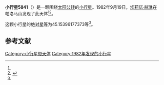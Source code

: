 {{Infobox planet
| bgcolour = #FFFFC0
| name = 5841 Stone
| symbol = 
| image = 
| caption = 
| discovery = yes
| discovery_ref = 
| discoverer = [[埃莉諾·赫琳|埃莉諾·赫琳]]
| discovery_site = [[帕洛马山|帕洛马山]] 
| discovered = 1982年9月19日
| designations = yes
| mp_name = 
| named_after = 
| alt_names = 1982 ST/ 1990 SX1
| mp_category = [[主带内小行星|主带内小行星]]
| orbit_ref = <ref name="a">[http://ssd.jpl.nasa.gov/sbdb.cgi?sstr=5841 5841 Stone] {{Wayback|url=http://ssd.jpl.nasa.gov/sbdb.cgi?sstr=5841 |date=20210724192328 }}，小行星數據庫瀏覽器（JPL Small-Body Database Browser）－[[美国国家航空航天局|美国国家航空航天局]]喷气推进实验室</ref>
| epoch = 2456400.5 (2013年4月18日更新)
| aphelion = {{convert|2.126976848216508|AU|km|3|abbr=on|lk=out}}
| perihelion = {{convert|1.724264356051695|AU|km|3|abbr=on}}
| semimajor = {{convert|1.925620602134102|AU|km|3|abbr=on}}
| eccentricity = 0.104566936
| period = 976.010551 [[日|日]]<br />2.67[[儒略年|儒略年]]
| avg_speed = 
| inclination = 20.09536429981836
| asc_node = 343.5703357950128
| mean_anomaly = 
| arg_peri = 45.15396177373
| satellites = 
| physical_characteristics = yes
| dimensions = 
| mass = 
| density = 
| surface_grav = 
| escape_velocity = 
| sidereal_day = 
| axial_tilt = 
| pole_ecliptic_lat = 
| pole_ecliptic_lon = 
| albedo = 
| temperatures= 
| temp_name1 = 
| mean_temp_1 = 
| max_temp_1 = 
| temp_name2 = 
| max_temp_2 = 
| spectral_type = 
| abs_magnitude = 45.15396177373
}}

'''小行星5841'''（{{lang-en|5841 Stone}}）是一颗围绕[[太阳|太阳]][[公转|公转]]的[[小行星|小行星]]。1982年9月19日，[[埃莉諾·赫琳|埃莉諾·赫琳]]在帕洛马山发现了此天体<ref name="a" /><ref>{{cite news|title=小行星列表|url=http://cfa-www.harvard.edu/iau/lists/NumberedMPs.txt|accessdate=2013-07-08|newspaper=哈佛大学|archive-date=2008-05-17|archive-url=https://web.archive.org/web/20080517010638/http://cfa-www.harvard.edu/iau/lists/NumberedMPs.txt|dead-url=no}}</ref>。

这颗小行星的[[绝对星等|绝对星等]]为45.15396177373等<ref name="a" />。

==参考文献==
{{reflist}}
{{Minor Planet Number|[[小行星5840|小行星5840]]|[[小行星5842|小行星5842]]}}

{{小天体}}

[[Category:小行星带天体|Category:小行星带天体]]
[[Category:1982年发现的小行星|Category:1982年发现的小行星]]

{{asteroid-stub}}